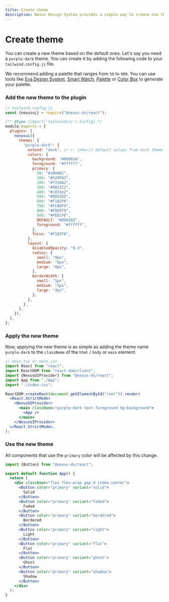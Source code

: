```yaml
---
title: Create theme
description: Nexus Design System provides a simple way to create new themes.
---
```


# Create theme

You can create a new theme based on the default ones. Let's say you need a `purple-dark` theme. You can
create it by adding the following code to your `tailwind.config.js` file.

We recommend adding a palette that ranges from `50` to `900`. You can use tools like [Eva Design System](https://colors.eva.design/),
[Smart Watch](https://smart-swatch.netlify.app/), [Palette](https://palettte.app/) or [Color Box](https://colorbox.io/) to generate your palette.



### Add the new theme to the plugin

```js {9-43}
// tailwind.config.js
const {nexusui} = require("@nexus-ds/react");

/** @type {import('tailwindcss').Config} */
module.exports = {
  plugins: [
    nexusui({
      themes: {
        "purple-dark": {
          extend: "dark", // <- inherit default values from dark theme
          colors: {
            background: "#0D001A",
            foreground: "#ffffff",
            primary: {
              50: "#3B096C",
              100: "#520F83",
              200: "#7318A2",
              300: "#9823C2",
              400: "#c031e2",
              500: "#DD62ED",
              600: "#F182F6",
              700: "#FCADF9",
              800: "#FDD5F9",
              900: "#FEECFE",
              DEFAULT: "#DD62ED",
              foreground: "#ffffff",
            },
            focus: "#F182F6",
          },
          layout: {
            disabledOpacity: "0.3",
            radius: {
              small: "4px",
              medium: "6px",
              large: "8px",
            },
            borderWidth: {
              small: "1px",
              medium: "2px",
              large: "3px",
            },
          },
        },
      },
    }),
  ],
};
```

### Apply the new theme

Now, applying the new theme is as simple as adding the theme name `purple-dark` to the `className` of the
`html` / `body` or `main` element.

```jsx {11}
// main.tsx or main.jsx
import React from "react";
import ReactDOM from "react-dom/client";
import {NexusUIProvider} from "@nexus-ds/react";
import App from "./App";
import "./index.css";

ReactDOM.createRoot(document.getElementById("root")).render(
  <React.StrictMode>
    <NexusUIProvider>
      <main className="purple-dark text-foreground bg-background">
        <App />
      </main>
    </NexusUIProvider>
  </React.StrictMode>,
);
```

### Use the new theme

All components that use the `primary` color will be affected by this change.

```jsx
import {Button} from "@nexus-ds/react";

export default function App() {
  return (
    <div className="flex flex-wrap gap-4 items-center">
      <Button color="primary" variant="solid">
        Solid
      </Button>
      <Button color="primary" variant="faded">
        Faded
      </Button>
      <Button color="primary" variant="bordered">
        Bordered
      </Button>
      <Button color="primary" variant="light">
        Light
      </Button>
      <Button color="primary" variant="flat">
        Flat
      </Button>
      <Button color="primary" variant="ghost">
        Ghost
      </Button>
      <Button color="primary" variant="shadow">
        Shadow
      </Button>
    </div>
  );
}
```

<Spacer y={4} />


<CodeDemo
  title="Custom theme example"
  showEditor={false}
  files={customTheme}
  className="bg-[#0D001A] text-[#FFFFFF]"
/>

